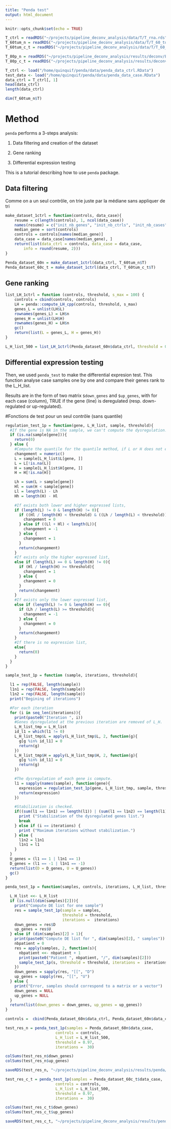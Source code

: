 ```yaml
---
title: "Penda test"
output: html_document
---
```


```r
knitr::opts_chunk$set(echo = TRUE)
```

```r
T_ctrl = readRDS("~/projects/pipeline_deconv_analysis/data/T/T_rna.rds")
T_60tum_n = readRDS("~/projects/pipeline_deconv_analysis/data/T/T_60_tum_rna_n.rds")
T_60tum_c_t = readRDS("~/projects/pipeline_deconv_analysis/data/T/T_60_tum_rna_c_t.rds")

T_80p_n = readRDS("~/projects/pipeline_deconv_analysis/results/deconv/EDec2_80p_n.rds")
T_80p_c_t = readRDS("~/projects/pipeline_deconv_analysis/results/deconv/EDec2_80p_c_t.rds" )
```

```r
T_ctrl <- load("/home/quinquif/penda/data/penda_data_ctrl.RData")
test_data <- load("/home/quinquif/penda/data/penda_data_case.RData")
data_ctrl = T_ctrl[, 1]
head(data_ctrl)
length(data_ctrl)

dim(T_60tum_n$T)
```


# Method

`penda` performs a 3-steps analysis: 

1. Data filtering and creation of the dataset

2. Gene ranking

3. Differential expression testing

This is a tutorial describing how to use `penda` package.

## Data filtering

Comme on a un seul contrôle, on trie juste par la médiane sans appliquer de tri

```r
make_dataset_1ctrl = function(controls, data_case){
    resume = c(length(controls), 1, ncol(data_case))
    names(resume) = c("init_nb_genes", "init_nb_ctrls", "init_nb_cases")
    median_gene = sort(controls)
    controls = controls[names(median_gene)]
    data_case = data_case[names(median_gene), ]
    return(list(data_ctrl = controls, data_case = data_case, 
        info = round(resume, 2)))
}

Penda_dataset_60n = make_dataset_1ctrl(data_ctrl, T_60tum_n$T)
Penda_dataset_60c_t = make_dataset_1ctrl(data_ctrl, T_60tum_c_t$T)
```

## Gene ranking

```r
list_LH_1ctrl = function (controls, threshold, s_max = 100) {
    controls = cbind(controls, controls)
    LH = penda::compute_LH_cpp(controls, threshold, s_max)
    genes_L = unlist(LH$L)
    rownames(genes_L) = LH$n
    genes_H = unlist(LH$H)
    rownames(genes_H) = LH$n
    gc()
    return(list(L = genes_L, H = genes_H))
}

L_H_list_500 = list_LH_1ctrl(Penda_dataset_60n$data_ctrl, threshold = 0.99, s_max = 500)

```

## Differential expression testing

Then, we used  `penda_test` to make the differential expresion test. This function analyse case samples one by one and compare their genes rank to the L_H_list.

Results are in the form of two matrix `$down_genes` and `$up_genes`, with for each case (column), TRUE if the gene (line) is deregulated (resp. down-regulated or up-regulated). 

#Fonctions de test pour un seul contrôle (sans quantile)

```r
regulation_test_1p = function(gene, L_H_list, sample, threshold){
  #If the gene is NA in the sample, we can't compute the dysregulation.
  if (is.na(sample[gene])){
    return(0)
  } else {
    #Compute the quantile for the quantile method, if L or H does not exist.
    changement = numeric()
    L = sample[L_H_list$L[gene, ]]
    L = L[!is.na(L)]
    H = sample[L_H_list$H[gene, ]]
    H = H[!is.na(H)]

    Lh = sum(L > sample[gene])
    Hl = sum(H < sample[gene])
    Ll = length(L) - Lh
    Hh = length(H) - Hl

    #If exists both lower and higher expressed lists,
    if (length(L) != 0 & length(H) != 0){
      if ((Hl / length(H) < threshold) & ((Lh / length(L) < threshold))){
        changement = 0
      } else if ((Ll + Hl) < length(L)){
        changement = -1
      } else {
        changement = 1
      }
      return(changement)
    }
    #If exists only the higher expressed list,
    else if (length(L) == 0 & length(H) != 0){
      if (Hl / length(H) >= threshold){
        changement = 1
      } else {
        changement = 0
      }
      return(changement)
    }
    #If exists only the lower expressed list,
    else if (length(L) != 0 & length(H) == 0){
      if (Lh / length(L) >= threshold){
        changement = -1
      } else {
        changement = 0
      }
      return(changement)
    }
    #If there is no expression list,
    else{
      return(0)
    }
  }
}

sample_test_1p = function (sample, iterations, threshold){

  l1 = rep(FALSE, length(sample))
  l1n1 = rep(FALSE, length(sample))
  l1n2 = rep(FALSE, length(sample))
  print("Begining of iterations")

  #For each iteration
  for (i in seq_len(iterations)){
    print(paste0("Iteration ", i))
    #Genes dysregulated at the previous iteration are removed of L_H.
    L_H_list_tmp = L_H_list
    id_l1 = which(l1 != 0)
    L_H_list_tmp$L = apply(L_H_list_tmp$L, 2, function(g){
      g[g %in% id_l1] = 0
      return(g)
    })
    L_H_list_tmp$H = apply(L_H_list_tmp$H, 2, function(g){
      g[g %in% id_l1] = 0
      return(g)
    })

    #The dysregulation of each gene is compute.
    l1 = sapply(names(sample), function(gene){
      expression = regulation_test_1p(gene, L_H_list_tmp, sample, threshold)
      return(expression)
    })

    #Stabilization is checked.
    if((sum(l1 == l1n1) == length(l1)) | (sum(l1 == l1n2) == length(l1))){
      print ("Stabilization of the dysregulated genes list.")
      break
    } else if (i == iterations) {
      print ("Maximum iterations without stabilization.")
    } else {
      l1n2 = l1n1
      l1n1 = l1
    }
  }
  U_genes = (l1 == 1 | l1n1 == 1)
  D_genes = (l1 == -1 | l1n1 == -1)
  return(list(D = D_genes, U = U_genes))
  gc()
}

penda_test_1p = function(samples, controls, iterations, L_H_list, threshold){

  L_H_list <<- L_H_list
  if (is.null(dim(samples)[2])){
    print("Compute DE list for one sample")
    res = sample_test_1p(sample = samples,
                         threshold = threshold,
                         iterations =  iterations)
    down_genes = res$D
    up_genes = res$U
  } else if (dim(samples)[2] > 1){
    print(paste0("Compute DE list for ", dim(samples)[2], " samples"))
    nbpatient = 0
    res = apply(samples, 2, function(s){
      nbpatient <<- nbpatient + 1
      print(paste0("Patient ", nbpatient, "/", dim(samples)[2]))
      sample_test_1p(s, threshold = threshold, iterations =  iterations)
    })
    down_genes = sapply(res, "[[", "D")
    up_genes = sapply(res, "[[", "U")
  } else {
    print("Error, samples should correspond to a matrix or a vector")
    down_genes = NULL
    up_genes = NULL
  }
  return(list(down_genes = down_genes, up_genes = up_genes))
}
```

```r
controls =  cbind(Penda_dataset_60n$data_ctrl, Penda_dataset_60n$data_ctrl)

test_res_n = penda_test_1p(samples = Penda_dataset_60n$data_case,
                      controls = controls,
                      L_H_list = L_H_list_500,
                      threshold = 0.97,
                      iterations =  30)

colSums(test_res_n$down_genes)
colSums(test_res_n$up_genes)

saveRDS(test_res_n, "~/projects/pipeline_deconv_analysis/results/penda/res_60n.rds")

test_res_c_t = penda_test_1p(samples = Penda_dataset_60c_t$data_case,
                      controls = controls,
                      L_H_list = L_H_list_500,
                      threshold = 0.97,
                      iterations =  30)

colSums(test_res_c_t$down_genes)
colSums(test_res_c_t$up_genes)

saveRDS(test_res_c_t, "~/projects/pipeline_deconv_analysis/results/penda/res_60c_t.rds")

```
